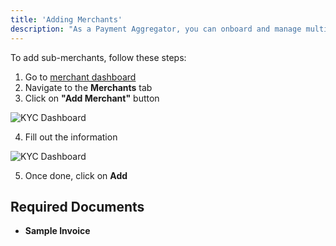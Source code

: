 ```yaml
---
title: 'Adding Merchants'
description: "As a Payment Aggregator, you can onboard and manage multiple sub-merchants through EximPe's platform. This guide explains the sub-merchant onboarding process and management features."
---
```


To add sub-merchants, follow these steps:

1. Go to [merchant dashboard](https://merchant.eximpe.com)
2. Navigate to the **Merchants** tab
3. Click on **"Add Merchant"** button

<Frame>
  <img
    src="/images/add-merchant_1.png"
    alt="KYC Dashboard"
    style={{ borderRadius: '0.5rem' }}
  />
</Frame>

4. Fill out the information

<Frame>
  <img
    src="/images/add-merchant_2.png"
    alt="KYC Dashboard"
    style={{ borderRadius: '0.5rem' }}
  />
</Frame>

5. Once done, click on **Add**

## Required Documents

- **Sample Invoice**